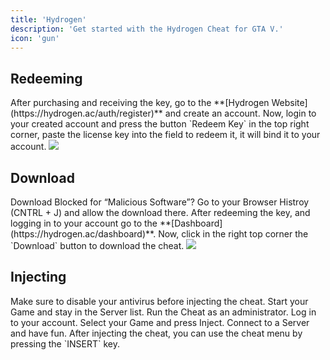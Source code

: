 ```yaml
---
title: 'Hydrogen'
description: 'Get started with the Hydrogen Cheat for GTA V.'
icon: 'gun'
---
```


## Redeeming

<Steps>
  <Step title="First Step">
    After purchasing and receiving the key, go to the **[Hydrogen Website](https://hydrogen.ac/auth/register)** and create an account.
  </Step>
  <Step title="Second Step">
    Now, login to your created account and press the button `Redeem Key` in the top right corner, paste the license key into the field to redeem it, it will bind it to your account.
  </Step>
</Steps>

<Frame>
  <img src="/images/redeem_hydro.png" />
</Frame>


## Download

<Note>
  Download Blocked for “Malicious Software”? Go to your Browser Histroy (CNTRL + J) and allow the download there.
</Note>

<Steps>
  <Step title="First Step">
    After redeeming the key, and logging in to your account go to the **[Dashboard](https://hydrogen.ac/dashboard)**.
  </Step>
  <Step title="Second Step">
    Now, click in the right top corner the `Download` button to download the cheat.
  </Step>
</Steps>

<Frame>
<img src="/images/dl_hydro.png" />
</Frame>


## Injecting

<Info>
  Make sure to disable your antivirus before injecting the cheat.
</Info>


<Steps>
  <Step title="First Step">
    Start your Game and stay in the Server list.
  </Step>
  <Step title="Second Step">
    Run the Cheat as an administrator.
  </Step>
  <Step title="Third Step">
    Log in to your account.
  </Step>
  <Step title="Fourth Step">
    Select your Game and press Inject.
  </Step>
  <Step title="Fifth Step">
    Connect to a Server and have fun.
  </Step>
</Steps>

<Tip>
  After injecting the cheat, you can use the cheat menu by pressing the `INSERT` key.
</Tip>

